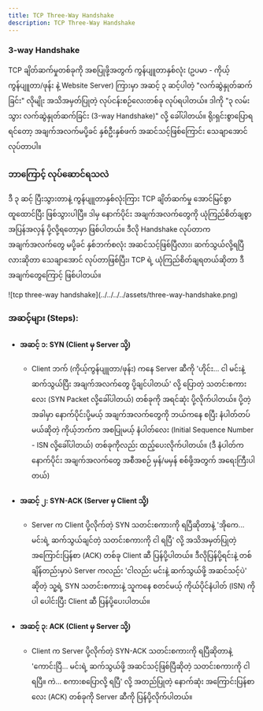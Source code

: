 ```yaml
---
title: TCP Three-Way Handshake
description: TCP Three-Way Handshake
---
```


### 3-way Handshake

TCP ချိတ်ဆက်မှုတစ်ခုကို အစပြုဖို့အတွက် ကွန်ပျူတာနှစ်လုံး (ဥပမာ - ကိုယ့်ကွန်ပျူတာ/ဖုန်း နဲ့ Website Server) ကြားမှာ အဆင့် ၃ ဆင့်ပါတဲ့ "လက်ဆွဲနှုတ်ဆက်ခြင်း" လိုမျိုး အသိအမှတ်ပြုတဲ့ လုပ်ငန်းစဉ်လေးတစ်ခု လုပ်ရပါတယ်။ ဒါကို "၃ လမ်းသွား လက်ဆွဲနှုတ်ဆက်ခြင်း (3-way Handshake)" လို့ ခေါ်ပါတယ်။ ရိုးရှင်းစွာပြောရရင်တော့ အချက်အလက်မပို့ခင် နှစ်ဦးနှစ်ဖက် အဆင်သင့်ဖြစ်ကြောင်း သေချာအောင်လုပ်တာပါ။

### ဘာကြောင့် လုပ်ဆောင်ရသလဲ

ဒီ ၃ ဆင့် ပြီးသွားတာနဲ့ ကွန်ပျူတာနှစ်လုံးကြား TCP ချိတ်ဆက်မှု အောင်မြင်စွာ ထူထောင်ပြီး ဖြစ်သွားပါပြီ။ ဒါမှ နောက်ပိုင်း အချက်အလက်တွေကို ယုံကြည်စိတ်ချစွာ အပြန်အလှန် ပို့လို့ရတော့မှာ ဖြစ်ပါတယ်။ ဒီလို Handshake လုပ်တာက အချက်အလက်တွေ မပို့ခင် နှစ်ဘက်စလုံး အဆင်သင့်ဖြစ်ပြီလား၊ ဆက်သွယ်လို့ရပြီလားဆိုတာ သေချာအောင် လုပ်တာဖြစ်ပြီး၊ TCP ရဲ့ ယုံကြည်စိတ်ချရတယ်ဆိုတာ ဒီအချက်တွေကြောင့် ဖြစ်ပါတယ်။

<div className='flex justify-center p-4'>
![tcp three-way handshake](../../../../assets/three-way-handshake.png)
</div>

### အဆင့်များ (Steps):

- #### အဆင့် ၁: SYN (Client မှ Server သို့)

  - Client ဘက် (ကိုယ့်ကွန်ပျူတာ/ဖုန်း) ကနေ Server ဆီကို 'ဟိုင်း... ငါ မင်းနဲ့ ဆက်သွယ်ပြီး အချက်အလက်တွေ ပို့ချင်ပါတယ်' လို့ ပြောတဲ့ သတင်းစကားလေး (SYN Packet လို့ခေါ်ပါတယ်) တစ်ခုကို အရင်ဆုံး ပို့လိုက်ပါတယ်။ ပို့တဲ့အခါမှာ နောက်ပိုင်းပို့မယ့် အချက်အလက်တွေကို ဘယ်ကနေ စပြီး နံပါတ်တပ်မယ်ဆိုတဲ့ ကိုယ့်ဘက်က အစပြုမယ့် နံပါတ်လေး (Initial Sequence Number - ISN လို့ခေါ်ပါတယ်) တစ်ခုကိုလည်း ထည့်ပေးလိုက်ပါတယ်။ (ဒီ နံပါတ်က နောက်ပိုင်း အချက်အလက်တွေ အစီအစဉ် မှန်/မမှန် စစ်ဖို့အတွက် အရေးကြီးပါတယ်)

- #### အဆင့် ၂: SYN-ACK (Server မှ Client သို့)

  - Server က Client ပို့လိုက်တဲ့ SYN သတင်းစကားကို ရပြီဆိုတာနဲ့ 'အိုကေ... မင်းရဲ့ ဆက်သွယ်ချင်တဲ့ သတင်းစကားကို ငါ ရပြီ' လို့ အသိအမှတ်ပြုတဲ့ အကြောင်းပြန်စာ (ACK) တစ်ခု Client ဆီ ပြန်ပို့ပါတယ်။ ဒီလိုပြန်ပို့ရင်းနဲ့ တစ်ချိန်တည်းမှာပဲ Server ကလည်း 'ငါလည်း မင်းနဲ့ ဆက်သွယ်ဖို့ အဆင်သင့်ပဲ' ဆိုတဲ့ သူ့ရဲ့ SYN သတင်းစကားနဲ့ သူကနေ စတင်မယ့် ကိုယ်ပိုင်နံပါတ် (ISN) ကိုပါ ပေါင်းပြီး Client ဆီ ပြန်ပို့ပေးပါတယ်။

- #### အဆင့် ၃: ACK (Client မှ Server သို့)

  - Client က Server ပို့လိုက်တဲ့ SYN-ACK သတင်းစကားကို ရပြီဆိုတာနဲ့ 'ကောင်းပြီ... မင်းရဲ့ ဆက်သွယ်ဖို့ အဆင်သင့်ဖြစ်ပြီဆိုတဲ့ သတင်းစကားကို ငါ ရပြီ။ ကဲ... စကားစပြောလို့ ရပြီ' လို့ အတည်ပြုတဲ့ နောက်ဆုံး အကြောင်းပြန်စာလေး (ACK) တစ်ခုကို Server ဆီကို ပြန်ပို့လိုက်ပါတယ်။
